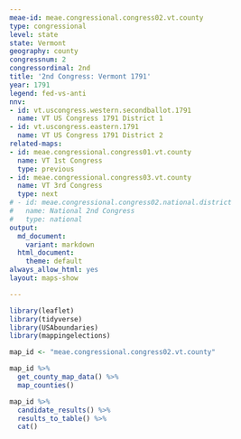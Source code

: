 ```yaml
---
meae-id: meae.congressional.congress02.vt.county
type: congressional
level: state
state: Vermont
geography: county
congressnum: 2
congressordinal: 2nd
title: '2nd Congress: Vermont 1791'
year: 1791
legend: fed-vs-anti
nnv:
- id: vt.uscongress.western.secondballot.1791
  name: VT US Congress 1791 District 1
- id: vt.uscongress.eastern.1791
  name: VT US Congress 1791 District 2
related-maps:
- id: meae.congressional.congress01.vt.county
  name: VT 1st Congress
  type: previous
- id: meae.congressional.congress03.vt.county
  name: VT 3rd Congress
  type: next
# - id: meae.congressional.congress02.national.district
#   name: National 2nd Congress
#   type: national
output:
  md_document:
    variant: markdown
  html_document:
    theme: default
always_allow_html: yes
layout: maps-show

---
```


```r
library(leaflet)
library(tidyverse)
library(USAboundaries)
library(mappingelections)

map_id <- "meae.congressional.congress02.vt.county"
```

<div class="map">

```r
map_id %>%
  get_county_map_data() %>%
  map_counties()
```

</div>

<div class="results-table">

```r
map_id %>%
  candidate_results() %>%
  results_to_table() %>%
  cat()
```

</div>
